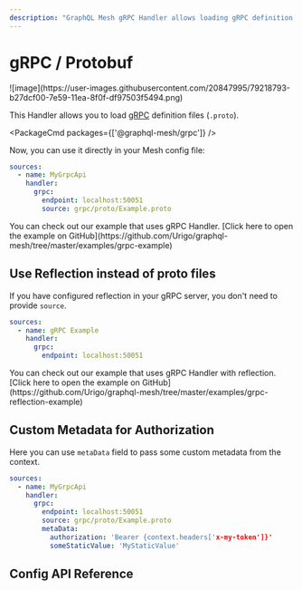 ```yaml
---
description: "GraphQL Mesh gRPC Handler allows loading gRPC definition files and using reflection, with custom metadata for authorization. Learn more now! #GraphQL #Mesh"
---
```


# gRPC / Protobuf

<div className="bg-[#244c5a]/90 rounded-md dark:bg-transparent inline-block">
  ![image](https://user-images.githubusercontent.com/20847995/79218793-b27dcf00-7e59-11ea-8f0f-df97503f5494.png)
</div>

This Handler allows you to load [gRPC](https://grpc.io) definition files (`.proto`).

<PackageCmd packages={['@graphql-mesh/grpc']} />

Now, you can use it directly in your Mesh config file:

```yaml filename=".meshrc.yaml" {6}
sources:
  - name: MyGrpcApi
    handler:
      grpc:
        endpoint: localhost:50051
        source: grpc/proto/Example.proto
```

<Callout>
  You can check out our example that uses gRPC Handler. [Click here to open the example on
  GitHub](https://github.com/Urigo/graphql-mesh/tree/master/examples/grpc-example)
</Callout>

## Use Reflection instead of proto files

If you have configured reflection in your gRPC server, you don't need to provide `source`.

```yaml filename=".meshrc.yaml" {6}
sources:
  - name: gRPC Example
    handler:
      grpc:
        endpoint: localhost:50051
```

<Callout>
  You can check out our example that uses gRPC Handler with reflection. [Click here to open the
  example on
  GitHub](https://github.com/Urigo/graphql-mesh/tree/master/examples/grpc-reflection-example)
</Callout>

## Custom Metadata for Authorization

Here you can use `metaData` field to pass some custom metadata from the context.

```yaml filename=".meshrc.yaml" {7-9}
sources:
  - name: MyGrpcApi
    handler:
      grpc:
        endpoint: localhost:50051
        source: grpc/proto/Example.proto
        metaData:
          authorization: 'Bearer {context.headers['x-my-token']}'
          someStaticValue: 'MyStaticValue'
```

## Config API Reference


<API />
